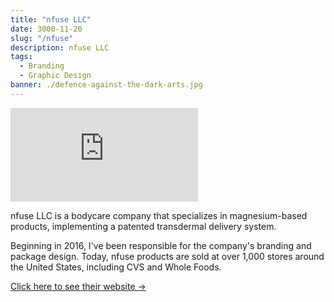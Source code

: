 ```yaml
---
title: "nfuse LLC"
date: 3000-11-20
slug: "/nfuse"
description: nfuse LLC
tags:
  - Branding
  - Graphic Design
banner: ./defence-against-the-dark-arts.jpg
---
```



<Embed src="https://www.youtube.com/embed/AlfB2oaoVrs" />

nfuse LLC is a bodycare company that specializes in magnesium-based products, implementing a patented transdermal delivery system.

Beginning in 2016, I've been responsible for the company's branding and package design. Today, nfuse products are sold at over 1,000 stores around the United States, including CVS and Whole Foods.

<p><a target="_blank" rel="noopener noreferrer" href="https://www.nfusemagnesium.com"
  >Click here to see their website &#8594;</a></p>